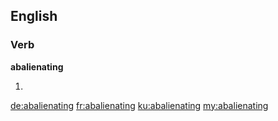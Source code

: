 ==English==

===Verb===
'''abalienating'''

# {{present participle of|abalienate}}

[[de:abalienating]]
[[fr:abalienating]]
[[ku:abalienating]]
[[my:abalienating]]